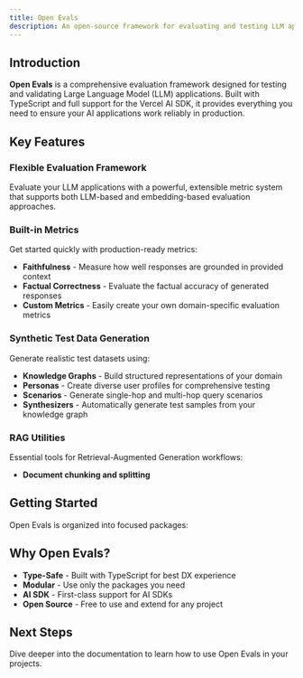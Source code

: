 ```yaml
---
title: Open Evals
description: An open-source framework for evaluating and testing LLM applications with built-in metrics and synthetic data generation.
---
```


## Introduction

**Open Evals** is a comprehensive evaluation framework designed for testing and validating Large Language Model (LLM) applications. Built with TypeScript and full support for the Vercel AI SDK, it provides everything you need to ensure your AI applications work reliably in production.

## Key Features

### Flexible Evaluation Framework

Evaluate your LLM applications with a powerful, extensible metric system that supports both LLM-based and embedding-based evaluation approaches.

### Built-in Metrics

Get started quickly with production-ready metrics:

- **Faithfulness** - Measure how well responses are grounded in provided context
- **Factual Correctness** - Evaluate the factual accuracy of generated responses
- **Custom Metrics** - Easily create your own domain-specific evaluation metrics

### Synthetic Test Data Generation

Generate realistic test datasets using:

- **Knowledge Graphs** - Build structured representations of your domain
- **Personas** - Create diverse user profiles for comprehensive testing
- **Scenarios** - Generate single-hop and multi-hop query scenarios
- **Synthesizers** - Automatically generate test samples from your knowledge graph

### RAG Utilities

Essential tools for Retrieval-Augmented Generation workflows:

- **Document chunking and splitting**

## Getting Started

Open Evals is organized into focused packages:

<Cards>
  <Card
    title="@open-evals/core"
    description="Core evaluation framework with dataset management and metric system"
    href="/docs/core"
  />
  <Card
    title="@open-evals/metrics"
    description="Built-in evaluation metrics for common use cases"
    href="/docs/metrics"
  />
  <Card
    title="@open-evals/generator"
    description="Synthetic test data generation with personas and scenarios"
    href="/docs/generator"
  />
  <Card
    title="@open-evals/rag"
    description="RAG utilities including document splitters"
    href="/docs/rag"
  />
</Cards>

## Why Open Evals?

- **Type-Safe** - Built with TypeScript for best DX experience
- **Modular** - Use only the packages you need
- **AI SDK** - First-class support for AI SDKs
- **Open Source** - Free to use and extend for any project

## Next Steps

Dive deeper into the documentation to learn how to use Open Evals in your projects.
